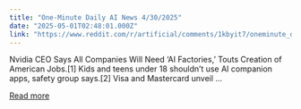 ```yaml
---
title: "One-Minute Daily AI News 4/30/2025"
date: "2025-05-01T02:48:01.000Z"
link: "https://www.reddit.com/r/artificial/comments/1kbyit7/oneminute_daily_ai_news_4302025/"
---
```


Nvidia CEO Says All Companies Will Need ‘AI Factories,’ Touts Creation of American Jobs.[1]
 Kids and teens under 18 shouldn’t use AI companion apps, safety group says.[2]
 Visa and Mastercard unveil ...

[Read more](https://www.reddit.com/r/artificial/comments/1kbyit7/oneminute_daily_ai_news_4302025/)
